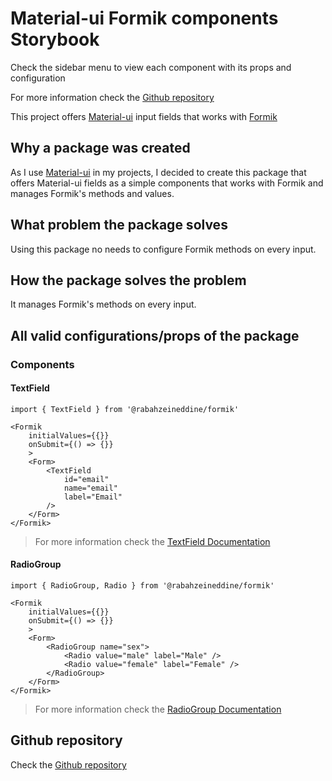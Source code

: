 
<Meta title="Introduction" />

# Material-ui Formik components Storybook

Check the sidebar menu to view each component with its props and configuration

For more information check the [Github repository](https://github.com/RabahZeineddine/material-ui-formik-fields.git)

This project offers [Material-ui](https://material-ui.com/) input fields that works with [Formik](https://formik.org/)

## Why a package was created

As I use [Material-ui](https://material-ui.com/) in my projects, I decided to create this package that offers Material-ui fields as a simple components that works with Formik and manages Formik's methods and values.

## What problem the package solves

Using this package no needs to configure Formik methods on every input.

## How the package solves the problem

It manages Formik's methods on every input.

## All valid configurations/props of the package

### Components

#### TextField

```TSX
import { TextField } from '@rabahzeineddine/formik'

<Formik
    initialValues={{}}
    onSubmit={() => {}}
    >
    <Form>
        <TextField
            id="email"
            name="email"
            label="Email"
        />
    </Form>
</Formik>
```

> For more information check the [TextField Documentation](?path=/docs/textfield--default)

#### RadioGroup

```TSX
import { RadioGroup, Radio } from '@rabahzeineddine/formik'

<Formik
    initialValues={{}}
    onSubmit={() => {}}
    >
    <Form>
        <RadioGroup name="sex">
            <Radio value="male" label="Male" />
            <Radio value="female" label="Female" />
        </RadioGroup>
    </Form>
</Formik>
```

> For more information check the [RadioGroup Documentation](?path=/docs/radiogroup--default)

## Github repository

Check the [Github repository](https://github.com/RabahZeineddine/Formik.git)
